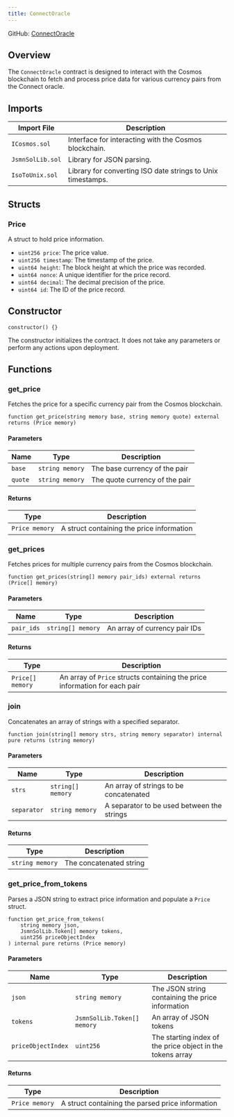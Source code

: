 ```yaml
---
title: ConnectOracle
---
```


GitHub: [ConnectOracle](https://github.com/initia-labs/minievm/blob/main/x/evm/contracts/connect_oracle/ConnectOracle.sol)

## Overview

The `ConnectOracle` contract is designed to interact with the Cosmos blockchain to fetch and process price data for various currency pairs from the Connect oracle.

## Imports

| Import File    | Description                                                   |
|----------------|---------------------------------------------------------------|
| `ICosmos.sol`  | Interface for interacting with the Cosmos blockchain.         |
| `JsmnSolLib.sol` | Library for JSON parsing.                                   |
| `IsoToUnix.sol`  | Library for converting ISO date strings to Unix timestamps. |

## Structs

### Price

A struct to hold price information.
- `uint256 price`: The price value.
- `uint256 timestamp`: The timestamp of the price.
- `uint64 height`: The block height at which the price was recorded.
- `uint64 nonce`: A unique identifier for the price record.
- `uint64 decimal`: The decimal precision of the price.
- `uint64 id`: The ID of the price record.

## Constructor

```solidity
constructor() {}
```

The constructor initializes the contract. It does not take any parameters or perform any actions upon deployment.

## Functions

### get_price

Fetches the price for a specific currency pair from the Cosmos blockchain.

```solidity
function get_price(string memory base, string memory quote) external returns (Price memory)
```

#### Parameters

| Name            | Type             | Description                 |
| --------------- | ---------------- | --------------------------- |
| `base`          | `string memory`  | The base currency of the pair|
| `quote`         | `string memory`  | The quote currency of the pair|

#### Returns

| Type          | Description                       |
| ------------- | --------------------------------- |
| `Price memory`| A struct containing the price information|

### get_prices

Fetches prices for multiple currency pairs from the Cosmos blockchain.

```solidity
function get_prices(string[] memory pair_ids) external returns (Price[] memory)
```

#### Parameters

| Name           | Type               | Description                  |
| -------------- | ------------------ | ---------------------------- |
| `pair_ids`     | `string[] memory`  | An array of currency pair IDs|

#### Returns

| Type            | Description                                                |
| --------------- | ---------------------------------------------------------- |
| `Price[] memory`| An array of `Price` structs containing the price information for each pair|

### join

Concatenates an array of strings with a specified separator.

```solidity
function join(string[] memory strs, string memory separator) internal pure returns (string memory)
```

#### Parameters

| Name         | Type               | Description                          |
| ------------ | ------------------ | ------------------------------------ |
| `strs`       | `string[] memory`  | An array of strings to be concatenated|
| `separator`  | `string memory`    | A separator to be used between the strings|

#### Returns

| Type            | Description                |
| --------------- | -------------------------- |
| `string memory` | The concatenated string    |

### get_price_from_tokens

Parses a JSON string to extract price information and populate a `Price` struct.

```solidity
function get_price_from_tokens(
    string memory json,
    JsmnSolLib.Token[] memory tokens,
    uint256 priceObjectIndex
) internal pure returns (Price memory)
```

#### Parameters

| Name               | Type                     | Description                                           |
| ------------------ | ------------------------ | ----------------------------------------------------- |
| `json`             | `string memory`          | The JSON string containing the price information      |
| `tokens`           | `JsmnSolLib.Token[] memory` | An array of JSON tokens                               |
| `priceObjectIndex` | `uint256`                | The starting index of the price object in the tokens array|

#### Returns

| Type            | Description                       |
| --------------- | --------------------------------- |
| `Price memory`  | A struct containing the parsed price information |

